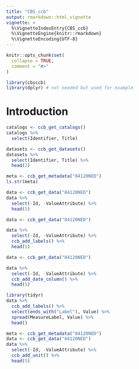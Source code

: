 ```yaml
---
title: "CBS_ccb"
output: rmarkdown::html_vignette
vignette: >
  %\VignetteIndexEntry{CBS_ccb}
  %\VignetteEngine{knitr::rmarkdown}
  %\VignetteEncoding{UTF-8}
---
```


```r
knitr::opts_chunk$set(
  collapse = TRUE,
  comment = "#>"
)
```

```r
library(cbsccb)
library(dplyr) # not needed but used for example
```

# Introduction

```r
catalogs <- ccb_get_catalogs() 
catalogs %>% 
  select(Identifier, Title)
```


```r
datasets <- ccb_get_datasets()
datasets %>% 
  select(Identifier, Title) %>% 
  head(2)
```

```r
meta <- ccb_get_metadata("84120NED")
ls.str(meta)
```

```r
data <- ccb_get_data("84120NED")
data %>% 
  select(-Id, -ValueAttribute) %>% 
  head(5)
```


```r
data <- ccb_get_data("84120NED")

data %>% 
  select(-Id, -ValueAttribute) %>%
  ccb_add_labels() %>% 
  head(5) 
```

```r
data <- ccb_get_data("84120NED")

data %>% 
  select(-Id, -ValueAttribute) %>%
  ccb_add_date_column() %>% 
  head(5) 

library(tidyr)
data %>% 
  ccb_add_labels() %>% 
  select(ends_with("Label"), Value) %>% 
  spread(MeasureLabel, Value) %>% 
  head()
```

```r
meta <- ccb_get_metadata("84120NED")
data <- ccb_get_data("84120NED")
data %>% 
  select(-Id, -ValueAttribute) %>%
  ccb_add_unit() %>% 
  head(5) 
```
